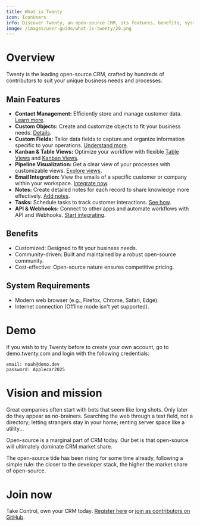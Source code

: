 ```yaml
---
title: What is Twenty
icon: IconUsers
info: Discover Twenty, an open-source CRM, its features, benefits, system requirements, and how to get involved.
image: /images/user-guide/what-is-twenty/20.png
---
```


# Overview

Twenty is the leading open-source CRM, crafted by hundreds of contributors to suit your unique business needs and processes.

## Main Features

* **Contact Management:** Efficiently store and manage customer data. [Learn more](/user-guide/objects).
* **Custom Objects:** Create and customize objects to fit your business needs. [Details](/user-guide/objects).
* **Custom Fields:** Tailor data fields to capture and organize information specific to your operations. [Understand more](/user-guide/fields).
* **Kanban & Table Views:** Optimize your workflow with flexible [Table Views](/user-guide/table-views) and [Kanban Views](/user-guide/kanban-views).
* **Pipeline Visualization:** Get a clear view of your processes with customizable views. [Explore views](/user-guide/views-sort-and-filter).
* **Email Integration:** View the emails of a specific customer or company within your workspace. [Integrate now](/user-guide/emails).
* **Notes:** Create detailed notes for each record to share knowledge more effectively. [Add notes](/user-guide/notes).
* **Tasks:** Schedule tasks to track customer interactions. [See how](/user-guide/tasks).
* **API & Webhooks:** Connect to other apps and automate workflows with API and Webhooks. [Start integrating](/user-guide/integrations).

## Benefits

* Customized: Designed to fit your business needs.
* Community-driven: Built and maintained by a robust open-source community.
* Cost-effective: Open-source nature ensures competitive pricing.

## System Requirements

* Modern web browser (e.g., Firefox, Chrome, Safari, Edge).
* Internet connection (Offline mode isn't yet supported).

# Demo

If you wish to try Twenty before to create your own account, go to demo.twenty.com and login with the following credentials:

```
email: noah@demo.dev
password: Applecar2025
```

# Vision and mission

Great companies often start with bets that seem like long shots. Only later do they appear as no-brainers. Searching the web through a text field, not a directory; letting strangers stay in your home; renting server space like a utility...

Open-source is a marginal part of CRM today. Our bet is that open-source will ultimately dominate CRM market share.

The open-source tide has been rising for some time already, following a simple rule: the closer to the developer stack, the higher the market share of open-source.

# Join now

Take Control, own your CRM today. [Register here](https://www.app.twenty.com) or [join as contributors on GitHub](https://github.com/twentyhq/twenty).